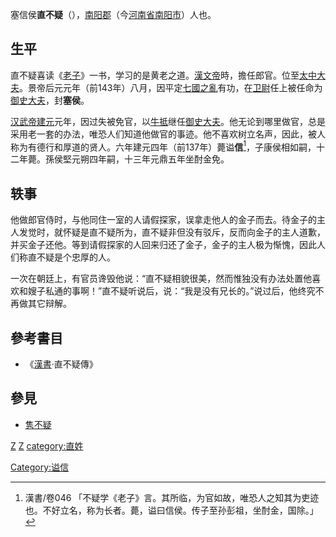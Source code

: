 塞信侯'''直不疑'''（{{bd|?||前137年|}}），[[南阳郡|南阳郡]]（今[[河南省|河南省]][[南阳市|南阳市]]）人也。

==生平==

直不疑喜读《[[老子|老子]]》一书，学习的是黄老之道。[[漢文帝|漢文帝]]時，擔任郎官。位至[[太中大夫|太中大夫]]。景帝后元元年（前143年）八月，因平定[[七國之亂|七國之亂]]有功，在[[卫尉|卫尉]]任上被任命为[[御史大夫|御史大夫]]，封'''塞侯'''。

[[汉武帝|汉武帝]][[建元_(西汉)|建元]]元年，因过失被免官，以[[牛抵|牛抵]]继任[[御史大夫|御史大夫]]。他无论到哪里做官，总是采用老一套的办法，唯恐人们知道他做官的事迹。他不喜欢树立名声，因此，被人称为有德行和厚道的贤人。六年建元四年（前137年）薨谥'''信'''<ref>漢書/卷046 「不疑学《老子》言。其所临，为官如故，唯恐人之知其为吏迹也。不好立名，称为长者。薨，谥曰信侯。传子至孙彭祖，坐酎金，国除。」</ref>，子康侯相如嗣，十二年薨。孫侯堅元朔四年嗣，十三年元鼎五年坐酎金免。

==轶事==
他做郎官侍时，与他同住一室的人请假探家，误拿走他人的金子而去。待金子的主人发觉时，就怀疑是直不疑所为，直不疑非但没有驳斥，反而向金子的主人道歉，并买金子还他。等到请假探家的人回来归还了金子，金子的主人极为惭愧，因此人们称直不疑是个忠厚的人。

一次在朝廷上，有官员谗毁他说：“直不疑相貌很美，然而惟独没有办法处置他喜欢和嫂子私通的事啊！”直不疑听说后，说：“我是没有兄长的。”说过后，他终究不再做其它辩解。

== 參考書目 ==
{{reflist}}

{{wikisource|漢書/卷046#.E7.9B.B4.E4.B8.8D.E7.96.91|直不疑傳}}
*《[[漢書|漢書]]·直不疑傳》

== 參見 ==
*[[隽不疑|隽不疑]]


{{start box}}
{{s-before|[[卫绾|卫绾]]}}
{{s-title|[[西汉|西汉]][[御史大夫|御史大夫]]|前143年—前140年}}
{{s-after|[[牛抵|牛抵]]}}
{{end box}}
[[category:西漢太中大夫|Z]]
[[category:南阳人|Z]]
[[category:直姓|category:直姓]]
[[Category:谥信|Category:谥信]]